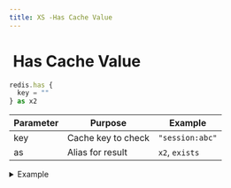 ```yaml
---
title: XS -Has Cache Value
---
```


# <img src="../assets/docuBadge (11).png" alt="" data-size="line"> Has Cache Value <a href="#xs-has-cache-value" id="xs-has-cache-value"></a>

```javascript
redis.has {
  key = ""
} as x2
```

| Parameter | Purpose            | Example         |
| --------- | ------------------ | --------------- |
| key       | Cache key to check | `"session:abc"` |
| as        | Alias for result   | `x2`, `exists`  |

<details>

<summary>Example</summary>

```javascript
redis.has {
  key = "session:"|add:$session.id
} as session_exists
```

* Checks if key exists in cache
* Returns boolean

</details>

